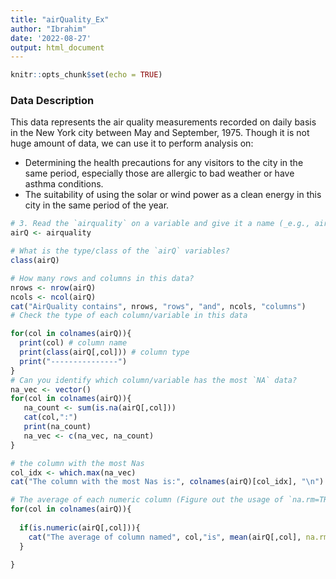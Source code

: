 ```yaml
---
title: "airQuality_Ex"
author: "Ibrahim"
date: '2022-08-27'
output: html_document
---
```


```r
knitr::opts_chunk$set(echo = TRUE)
```

### Data Description
This data represents the air quality measurements recorded on daily basis in the New York city between May and September, 1975. Though it is not huge amount of data, we can use it to perform analysis on:

* Determining the health precautions for any visitors to the city in the same period, especially those are allergic to bad weather or have asthma conditions.
* The suitability of using the solar or wind power as a clean energy in this city in the same period of the year.  

```r
# 3. Read the `airquality` on a variable and give it a name (_e.g., airQ_)
airQ <- airquality

# What is the type/class of the `airQ` variables?
class(airQ)

# How many rows and columns in this data?
nrows <- nrow(airQ) 
ncols <- ncol(airQ)
cat("AirQuality contains", nrows, "rows", "and", ncols, "columns")
# Check the type of each column/variable in this data

for(col in colnames(airQ)){
  print(col) # column name
  print(class(airQ[,col])) # column type
  print("---------------")
}
# Can you identify which column/variable has the most `NA` data?
na_vec <- vector()
for(col in colnames(airQ)){
   na_count <- sum(is.na(airQ[,col]))
   cat(col,":")
   print(na_count)
   na_vec <- c(na_vec, na_count)
}

# the column with the most Nas
col_idx <- which.max(na_vec)
cat("The column with the most Nas is:", colnames(airQ)[col_idx], "\n")

# The average of each numeric column (Figure out the usage of `na.rm=TRUE`, try with and without using it)
for(col in colnames(airQ)){
  
  if(is.numeric(airQ[,col])){
    cat("The average of column named", col,"is", mean(airQ[,col], na.rm=TRUE), "\n")
  }

}

```

